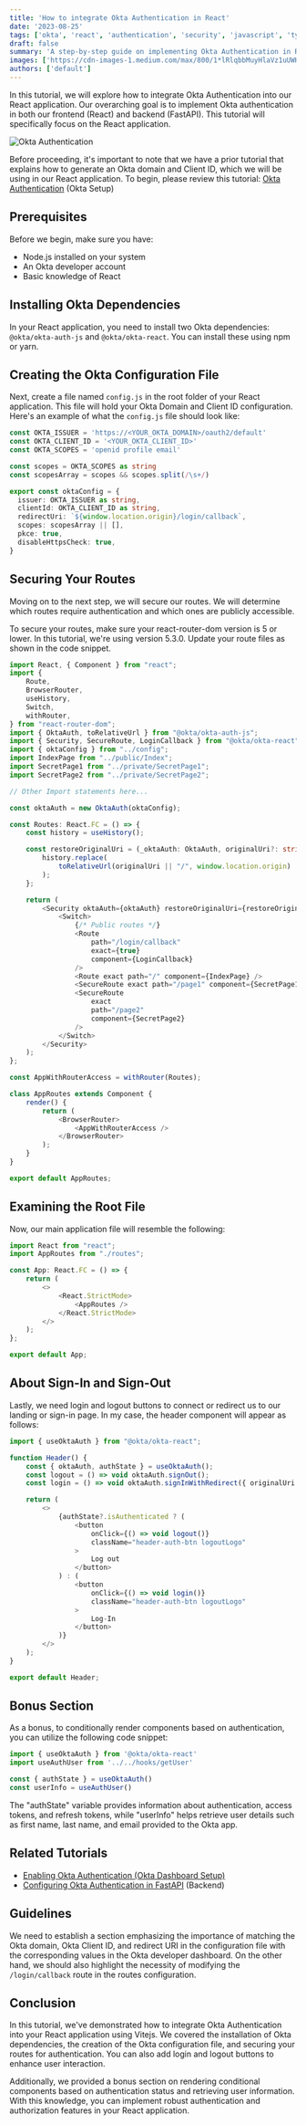 ```yaml
---
title: 'How to integrate Okta Authentication in React'
date: '2023-08-25'
tags: ['okta', 'react', 'authentication', 'security', 'javascript', 'typescript']
draft: false
summary: 'A step-by-step guide on implementing Okta Authentication in React applications, including route protection, configuration setup, and user authentication management.'
images: ['https://cdn-images-1.medium.com/max/800/1*lRlqbbMuyHlaVz1uUWHEeg.jpeg']
authors: ['default']
---
```


In this tutorial, we will explore how to integrate Okta Authentication into our React application. Our overarching goal is to implement Okta authentication in both our frontend (React) and backend (FastAPI). This tutorial will specifically focus on the React application.

![Okta Authentication](https://cdn-images-1.medium.com/max/800/1*lRlqbbMuyHlaVz1uUWHEeg.jpeg)

Before proceeding, it's important to note that we have a prior tutorial that explains how to generate an Okta domain and Client ID, which we will be using in our React application. To begin, please review this tutorial: [Okta Authentication](https://ysraz.medium.com/enabling-okta-authentication-in-react-and-fastapi-58f629d88f9d) (Okta Setup)

## Prerequisites

Before we begin, make sure you have:

- Node.js installed on your system
- An Okta developer account
- Basic knowledge of React

<BlogNewsletterForm title="Want more authentication tutorials?" />

## Installing Okta Dependencies

In your React application, you need to install two Okta dependencies: `@okta/okta-auth-js` and `@okta/okta-react`. You can install these using npm or yarn.

## Creating the Okta Configuration File

Next, create a file named `config.js` in the root folder of your React application. This file will hold your Okta Domain and Client ID configuration. Here's an example of what the `config.js` file should look like:

```typescript
const OKTA_ISSUER = 'https://<YOUR_OKTA_DOMAIN>/oauth2/default'
const OKTA_CLIENT_ID = '<YOUR_OKTA_CLIENT_ID>'
const OKTA_SCOPES = 'openid profile email'

const scopes = OKTA_SCOPES as string
const scopesArray = scopes && scopes.split(/\s+/)

export const oktaConfig = {
  issuer: OKTA_ISSUER as string,
  clientId: OKTA_CLIENT_ID as string,
  redirectUri: `${window.location.origin}/login/callback`,
  scopes: scopesArray || [],
  pkce: true,
  disableHttpsCheck: true,
}
```

## Securing Your Routes

Moving on to the next step, we will secure our routes. We will determine which routes require authentication and which ones are publicly accessible.

To secure your routes, make sure your react-router-dom version is 5 or lower. In this tutorial, we're using version 5.3.0. Update your route files as shown in the code snippet.

```typescript
import React, { Component } from "react";
import {
    Route,
    BrowserRouter,
    useHistory,
    Switch,
    withRouter,
} from "react-router-dom";
import { OktaAuth, toRelativeUrl } from "@okta/okta-auth-js";
import { Security, SecureRoute, LoginCallback } from "@okta/okta-react";
import { oktaConfig } from "../config";
import IndexPage from "../public/Index";
import SecretPage1 from "../private/SecretPage1";
import SecretPage2 from "../private/SecretPage2";

// Other Import statements here...

const oktaAuth = new OktaAuth(oktaConfig);

const Routes: React.FC = () => {
    const history = useHistory();

    const restoreOriginalUri = (_oktaAuth: OktaAuth, originalUri?: string) => {
        history.replace(
            toRelativeUrl(originalUri || "/", window.location.origin)
        );
    };

    return (
        <Security oktaAuth={oktaAuth} restoreOriginalUri={restoreOriginalUri}>
            <Switch>
                {/* Public routes */}
                <Route
                    path="/login/callback"
                    exact={true}
                    component={LoginCallback}
                />
                <Route exact path="/" component={IndexPage} />
                <SecureRoute exact path="/page1" component={SecretPage1} />
                <SecureRoute
                    exact
                    path="/page2"
                    component={SecretPage2}
                />
            </Switch>
        </Security>
    );
};

const AppWithRouterAccess = withRouter(Routes);

class AppRoutes extends Component {
    render() {
        return (
            <BrowserRouter>
                <AppWithRouterAccess />
            </BrowserRouter>
        );
    }
}

export default AppRoutes;
```

## Examining the Root File

Now, our main application file will resemble the following:

```typescript
import React from "react";
import AppRoutes from "./routes";

const App: React.FC = () => {
    return (
        <>
            <React.StrictMode>
                <AppRoutes />
            </React.StrictMode>
        </>
    );
};

export default App;
```

## About Sign-In and Sign-Out

Lastly, we need login and logout buttons to connect or redirect us to our landing or sign-in page. In my case, the header component will appear as follows:

```typescript
import { useOktaAuth } from "@okta/okta-react";

function Header() {
    const { oktaAuth, authState } = useOktaAuth();
    const logout = () => void oktaAuth.signOut();
    const login = () => void oktaAuth.signInWithRedirect({ originalUri: "/" });

    return (
        <>
            {authState?.isAuthenticated ? (
                <button
                    onClick={() => void logout()}
                    className="header-auth-btn logoutLogo"
                >
                    Log out
                </button>
            ) : (
                <button
                    onClick={() => void login()}
                    className="header-auth-btn logoutLogo"
                >
                    Log-In
                </button>
            )}
        </>
    );
}

export default Header;
```

## Bonus Section

As a bonus, to conditionally render components based on authentication, you can utilize the following code snippet:

```typescript
import { useOktaAuth } from '@okta/okta-react'
import useAuthUser from '../../hooks/getUser'

const { authState } = useOktaAuth()
const userInfo = useAuthUser()
```

The "authState" variable provides information about authentication, access tokens, and refresh tokens, while "userInfo" helps retrieve user details such as first name, last name, and email provided to the Okta app.

## Related Tutorials

- [Enabling Okta Authentication (Okta Dashboard Setup)](https://ysraz.medium.com/enabling-okta-authentication-in-react-and-fastapi-58f629d88f9d)
- [Configuring Okta Authentication in FastAPI](https://ysraz.medium.com/configuring-okta-authentication-in-fastapi-c9c8c5976061) (Backend)

## Guidelines

We need to establish a section emphasizing the importance of matching the Okta domain, Okta Client ID, and redirect URI in the configuration file with the corresponding values in the Okta developer dashboard. On the other hand, we should also highlight the necessity of modifying the `/login/callback` route in the routes configuration.

## Conclusion

In this tutorial, we've demonstrated how to integrate Okta Authentication into your React application using Vitejs. We covered the installation of Okta dependencies, the creation of the Okta configuration file, and securing your routes for authentication. You can also add login and logout buttons to enhance user interaction.

Additionally, we provided a bonus section on rendering conditional components based on authentication status and retrieving user information. With this knowledge, you can implement robust authentication and authorization features in your React application.
